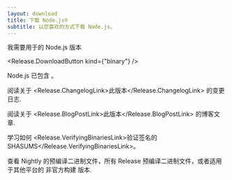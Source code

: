 ```yaml
---
layout: download
title: 下载 Node.js®
subtitle: 以您喜欢的方式下载 Node.js。
---
```


<section>
我需要用于<Release.OperatingSystemDropdown /><Release.BitnessDropdown />的 Node.js <Release.VersionDropdown /> 版本

<Release.DownloadButton kind={"binary"} />
</section>

<section>
Node.js 已包含 <Release.NpmLink />。

阅读关于 <Release.ChangelogLink>此版本</Release.ChangelogLink> 的变更日志.

阅读关于 <Release.BlogPostLink>此版本</Release.BlogPostLink> 的博客文章.

学习如何 <Release.VerifyingBinariesLink>验证签名的 SHASUMS</Release.VerifyingBinariesLink>。

查看 <LinkWithArrow href="https://nodejs.org/download/nightly/">Nightly</LinkWithArrow> 的预编译二进制文件，所有 <LinkWithArrow href="https://nodejs.org/download/release/">Release</LinkWithArrow> 预编译二进制文件，或者适用于其他平台的 <LinkWithArrow href="https://unofficial-builds.nodejs.org/download/">非官方构建</LinkWithArrow> 版本.
</section>
